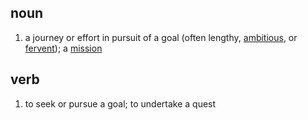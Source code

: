 ==noun==
#a journey or effort in pursuit of a goal (often lengthy, [[ambitious]], or [[fervent]]); a [[mission]]

==verb==
#to seek or pursue a goal; to undertake a quest